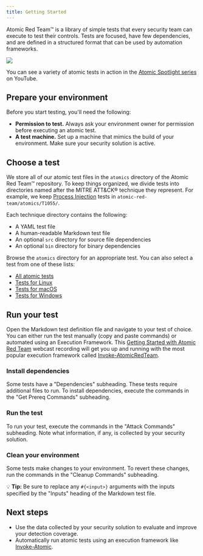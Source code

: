 ```yaml
---
title: Getting Started
---
```


Atomic Red Team™ is a library of simple tests that every security team can
execute to test their controls. Tests are focused, have few dependencies, and
are defined in a structured format that can be used by automation frameworks.

![](https://github.com/redcanaryco/atomic-red-team/blob/master/static/atr-demo.gif)

You can see a variety of atomic tests in action in
the [Atomic Spotlight series](https://www.youtube.com/playlist?list=PL-4fuTjKox5en_SOd0teFlsk9co4StXnW) on YouTube.

## Prepare your environment

Before you start testing, you'll need the following:

- **Permission to test.** Always ask your environment owner for permission
  before executing an atomic test.
- **A test machine.** Set up a machine that mimics the build of your
  environment. Make sure your security solution is active.

## Choose a test

We store all of our atomic test files in the `atomics` directory of the Atomic
Red Team™ repository. To keep things organized, we divide tests into directories
named after the MITRE ATT&CK® technique they represent. For example, we keep
[Process Injection](https://attack.mitre.org/techniques/T1055) tests in
`atomic-red-team/atomics/T1055/`.

Each technique directory contains the following:

- A YAML test file
- A human-readable Markdown test file
- An optional `src` directory for source file dependencies
- An optional `bin` directory for binary dependencies

Browse the `atomics` directory for an appropriate test. You can also select
a test from one of these lists:

- [All atomic tests](https://github.com/redcanaryco/atomic-red-team/blob/master/atomics/Indexes/Indexes-Markdown/index.md)
- [Tests for Linux](https://github.com/redcanaryco/atomic-red-team/blob/master/atomics/Indexes/Indexes-Markdown/linux-index.md)
- [Tests for macOS](https://github.com/redcanaryco/atomic-red-team/blob/master/atomics/Indexes/Indexes-Markdown/macos-index.md)
- [Tests for Windows](https://github.com/redcanaryco/atomic-red-team/blob/master/atomics/Indexes/Indexes-Markdown/windows-index.md)

## Run your test

Open the Markdown test definition file and navigate to your test of choice. You can either run the test manually (copy
and paste commands) or automated using an Execution Framework.
This [Getting Started with Atomic Red Team](https://youtu.be/eHZEyEf_icE?t=1840) webcast recording will get you up and
running with the most popular execution framework
called [Invoke-AtomicRedTeam](https://github.com/redcanaryco/invoke-atomicredteam/wiki).

### Install dependencies

Some tests have a "Dependencies" subheading. These tests require additional
files to run. To install dependencies, execute the commands in the "Get Prereq
Commands" subheading.

### Run the test

To run your test, execute the commands in the "Attack Commands" subheading. Note
what information, if any, is collected by your security solution.

### Clean your environment

Some tests make changes to your environment. To revert these changes,
run the commands in the "Cleanup Commands" subheading.

💡 **Tip:** Be sure to replace any `#{<input>}` arguments with the inputs
specified by the "Inputs" heading of the Markdown test file.

## Next steps

- Use the data collected by your security solution to evaluate and improve your
  detection coverage.
- Automatically run atomic tests using an execution framework like
  [Invoke-Atomic](https://github.com/redcanaryco/invoke-atomicredteam).

